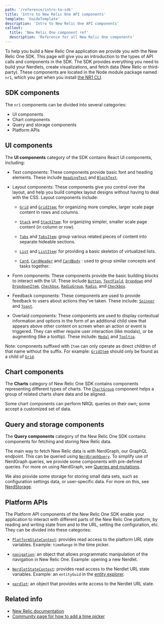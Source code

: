 ```yaml
---
path: '/reference/intro-to-sdk'
title: 'Intro to New Relic One API components'
template: 'GuideTemplate'
description: 'Intro to New Relic One API components'
callout:
  title: 'New Relic One component ref'
  description: 'Reference for all New Relic One components'
---
```


<Intro>

To help you build a New Relic One application we provide you with the New Relic One SDK.
This page will give you an introduction to the types of API calls and components in the SDK.
The SDK provides everything you need to build your Nerdlets, create visualizations, and fetch
data (New Relic or third-party). These components are located in the Node module package named `nr1`,
which you get when you install [the NR1 CLI](TODOneedURL).

</Intro>

## SDK components

The `nr1` components can be divided into several categories:

-   UI components
-   Chart components
-   Query and storage components
-   Platform APIs

## UI components

The **UI components** category of the SDK contains React UI components, including:

-   Text components: These components provide basic font and heading elements.
These include [`HeadingText`](../components/heading-text)
and [`BlockText`](../components/block-text).

-   Layout components: These components give you control over the layout, and help you build complex layout designs without having to deal with the CSS. Layout components include:

    -   [`Grid`](../components/grid)
    and [`GridItem`:](../components/grid-item)
    for organizing more complex, larger scale page content in rows and columns.

    -   [`Stack`](../components/stack)
    and [`StackItem`](../components/stack-item):
    for organizing simpler, smaller scale page content (in column or row).

    -   [`Tabs`](../components/tabs)
    and [`TabsItem`](../components/tabs-item):
    group various related pieces of content into separate hideable sections.

    -   [`List`](../components/list)
    and [`ListItem`](../components/list-item):
    for providing a basic skeleton of virtualized lists.

    -   [`Card`](../components/card),
    [`CardHeader`](../components/card-header) and [`CardBody`](../components/card-body)
    : used to group similar concepts and tasks together.

-   Form components: These components provide the basic building blocks to interact with the UI.
These include [`Button`](../components/button),
[`TextField`](../components/text-field),
[`Dropdown`](../components/dropdown)
and [`DropdownItem`](../components/dropdown-item),
 [`Checkbox`](../components/checkbox),
  [`RadioGroup`](../components/radio-group),
  [`Radio`](../components/radio),
  and [`Checkbox`](../components/checkbox).

-   Feedback components: These components are used to provide feedback to users about actions they've taken.
These include: [`Spinner`](../components/spinner)
and [`Toast`](../components/toast).

-   Overlaid components: These components are used to display contextual information and
options in the form of an additional child view that appears above other content on screen
when an action or event is triggered. They can either require user interaction (like modals),
or be augmenting (like a tooltip). These include: [`Modal`](../components/modal)
and [`Tooltip`](../components/tooltip).

Note: components suffixed with `Item` can only operate as direct children of that
name without the suffix. For example: [`GridItem`](../components/grid-item)
should only be found as a child of [`Grid`](../components/grid).

## Chart components

The **Charts** category of New Relic One SDK
contains components representing different types of charts. The [`ChartGroup`](../components/chart-group)
component helps a group of related charts share data and be aligned.

Some chart components can perform NRQL queries on their own; some accept a customized set of data.

## Query and storage components

The **Query components** category of the New Relic One SDK contains components for fetching and storing New Relic data.

The main way to fetch New Relic data is with NerdGraph, our GraphQL endpoint.
This can be queried using [`NerdGraphQuery`](../components/nerd-graph-query).
To simplify use of NerdGraph queries, we provide some components with pre-defined queries. For more on using NerdGraph, see
[Queries and mutations](TODOneedURL).

We also provide some storage for storing small data sets, such as configuration settings data, or user-specific data.
For more on this, see [NerdStorage](TODOneedURL).

## Platform APIs

The Platform API components of the New Relic One SDK
enable your application to interact with different parts of the New Relic One platform,
by reading and writing state from and to the URL, setting the configuration, etc. They can be divided into these categories:

-   [`PlatformStateContext`](../components/platform-state-context): provides read access to the platform URL state variables.
Example: `timeRange` in the time picker.

-   [`navigation`](../api/navigation): an object that allows programmatic manipulation of the navigation
in New Relic One. Example: opening a new Nerdlet.

-   [`NerdletStateContext`](..components/nerdlet-state-context): provides read access to the Nerdlet URL state variables.
Example: an `entityGuid` in the [entity explorer](https://docs.newrelic.com/docs/new-relic-one/use-new-relic-one/ui-data/new-relic-one-entity-explorer-view-performance-across-apps-services-hosts).

-   [`nerdlet`](../api/navigation): an object that provides write access to the Nerdlet URL state.

## Related info

- [New Relic documentation](https://docs.newrelic.com)
- [Community page for how to add a time picker](https://discuss.newrelic.com/t/how-to-add-the-time-picker-to-nrql-queries/94268)
